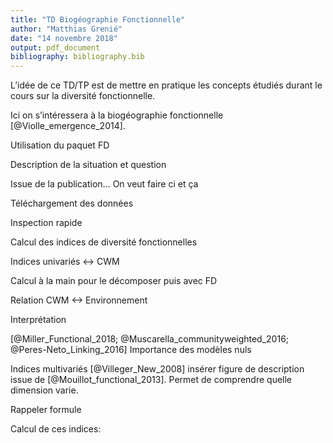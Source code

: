```yaml
---
title: "TD Biogéographie Fonctionnelle"
author: "Matthias Grenié"
date: "14 novembre 2018"
output: pdf_document
bibliography: bibliography.bib
---
```


L'idée de ce TD/TP est de mettre en pratique les concepts étudiés durant le cours sur la diversité fonctionnelle.

Ici on s'intéressera à la biogéographie fonctionnelle [@Violle_emergence_2014].

Utilisation du paquet FD 

Description de la situation et question

Issue de la publication... On veut faire ci et ça

Téléchargement des données

Inspection rapide

Calcul des indices de diversité fonctionnelles

Indices univariés <-> CWM

Calcul à la main pour le décomposer puis avec FD

Relation CWM <-> Environnement

Interprétation

[@Miller_Functional_2018; @Muscarella_communityweighted_2016; @Peres-Neto_Linking_2016]
Importance des modèles nuls

Indices multivariés [@Villeger_New_2008] insérer figure de description issue de [@Mouillot_functional_2013]. Permet de comprendre quelle dimension varie.

Rappeler formule

Calcul de ces indices:


 
